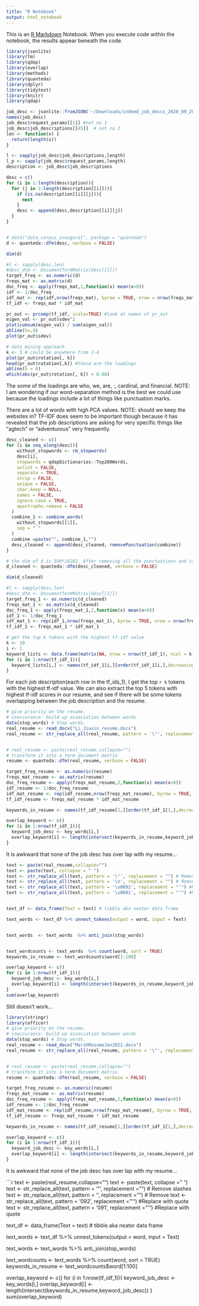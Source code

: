 ```yaml
---
title: "R Notebook"
output: html_notebook
---
```


This is an [R Markdown](http://rmarkdown.rstudio.com) Notebook. When you execute code within the notebook, the results appear beneath the code. 

```r
library(jsonlite)
library(tm)
library(qdap)
library(overlap)
library(methods)
library(quanteda)
library(dplyr)
library(tidytext)
library(knitr)
library(qdap)

job_desc <- jsonlite::fromJSON('~/Downloads/indeed_job_descs_2020_09_20.json')
names(job_desc)
job_desc$request_params[[1]] #not na 1
job_desc$job_descriptions[[45]]  # not na 2
len <- function(x) {
  return(length(x))
}

l <- sapply(job_desc$job_descriptions,length)
l_p <- sapply(job_desc$request_params,length)
description <- job_desc$job_descriptions

desc = c()
for (i in 1:length(description)){
  for (j in 1:length(description[[i]])){
    if (is.na(description[[i]][j])){
      next
    }
    desc <- append(desc,description[[i]][j])
  }
}


# data("data_corpus_inaugural", package = "quanteda")
d <- quanteda::dfm(desc, verbose = FALSE)

dim(d)

#l <- sapply(desc,len)
#desc_dtm <- DocumentTermMatrix(desc[[1]])
target_freq <- as.numeric(d)
freqs_mat <- as.matrix(d)
doc_freq <- apply(freqs_mat,2,function(x) mean(x>0))
idf <- 1/doc_freq
idf_mat <- rep(idf,nrow(freqs_mat), byrow = TRUE, nrow = nrow(freqs_mat))
tf_idf <- freqs_mat * idf_mat

```


```r
pr_out <- prcomp(tf_idf, scale=TRUE) #look at names of pr_out 
eigen_val <- pr_out$sdev^2 
plot(cumsum(eigen_val) / sum(eigen_val))
abline(h=.9)
plot(pr_out$sdev)

# data mining approach 
k <- 3 # could be anywhere from 2-4
plot(pr_out$rotation[, k])
head(pr_out$rotation[,k]) #these are the loadings 
abline(h = 0)
which(abs(pr_out$rotation[, k]) > 0.08)
```

The some of the loadings are who, we, are, :, cardinal, and financial. 
NOTE: I am wondering if our word-separation method is the best we could use because the loadings include a lot of things like punctuation marks. 

There are a lot of words with high PCA values. 
NOTE: should we keep the websites in? 
TF-IDF does seem to be important though because it has revealed that the job descriptions are asking for very specific things like "agtech" or "adventurous" very frequently.  


```r
desc_cleaned <- c()
for (i in seq_along(desc)){
    without_stopwords <- rm_stopwords(
    desc[i],
    stopwords = qdapDictionaries::Top200Words,
    unlist = FALSE,
    separate = TRUE,
    strip = FALSE,
    unique = FALSE,
    char.keep = NULL,
    names = FALSE,
    ignore.case = TRUE,
    apostrophe.remove = FALSE
  )
  combine_1 <- combine_words(
    without_stopwords[[1]],
    sep = " "
  )
  combine =paste("", combine_1,"")
  desc_cleaned <- append(desc_cleaned, removePunctuation(combine))
}

# the dim of d is 590*16202. After removing all the punctuations and stopwords, its dimension is 590*13732.
d_cleaned <- quanteda::dfm(desc_cleaned, verbose = FALSE)

dim(d_cleaned)

#l <- sapply(desc,len)
#desc_dtm <- DocumentTermMatrix(desc[[1]])
target_freq_1 <- as.numeric(d_cleaned)
freqs_mat_1 <- as.matrix(d_cleaned)
doc_freq_1 <- apply(freqs_mat_1,2,function(x) mean(x>0))
idf_1 <- 1/doc_freq_1
idf_mat_1 <- rep(idf_1,nrow(freqs_mat_1), byrow = TRUE, nrow = nrow(freqs_mat_1))
tf_idf_1 <- freqs_mat_1 * idf_mat_1

```

```r
# get the top k tokens with the highest tf-idf value
k <- 10
i <- 1
keyword_lists <- data.frame(matrix(NA, nrow = nrow(tf_idf_1), ncol = k))
for (i in 1:nrow(tf_idf_1)){
  keyword_lists[i,] <- names(tf_idf_1[i,][order(tf_idf_1[i,],decreasing = TRUE)[1:k]])
}

```
For each job description(each row in the tf_ids_1), I get the top `r k` tokens with the highest tf-idf value. We can also extract the top 5 tokens with highest tf-idf scores in our resume, and see if there will be some tokens overlapping between the job description and the resume.

```r
# give priority on the resume. 
# cooccurance- build up association between words 
data(stop_words) # Stop words.
real_resume <- read_docx("Li_Jiaxin_resume.docx")
real_resume <- str_replace_all(real_resume, pattern = '\"', replacement = "")


# real_resume <- paste(real_resume,collapse="")
# transform it into a term document matrix
resume <- quanteda::dfm(real_resume, verbose = FALSE)

target_freq_resume <- as.numeric(resume)
freqs_mat_resume <- as.matrix(resume)
doc_freq_resume <- apply(freqs_mat_resume,2,function(x) mean(x>0))
idf_resume <- 1/doc_freq_resume
idf_mat_resume <- rep(idf_resume,nrow(freqs_mat_resume), byrow = TRUE, nrow = nrow(freqs_mat_resume))
tf_idf_resume <- freqs_mat_resume * idf_mat_resume

keywords_in_resume <- names(tf_idf_resume[1,][order(tf_idf_1[1,],decreasing = TRUE)[1:k]])
```

```r
overlap_keyword <- c()
for (i in 1:nrow(tf_idf_1)){
  keyword_job_desc <- key_words[i,]
  overlap_keyword[i] <- length(intersect(keywords_in_resume,keyword_job_desc))
}

```

It is awkward that none of the job desc has over lap with my resume...

```r
text <- paste(real_resume,collapse="")
text <- paste(text, collapse = " ")
text <- str_replace_all(text, pattern = '\"', replacement = "") # Remove slashes
text <- str_replace_all(text, pattern = '\n', replacement = "") # Remove \n
text <- str_replace_all(text, pattern = '\u0092', replacement = "'") #Replace with quote
text <- str_replace_all(text, pattern = '\u0091', replacement = "'") #Replace with quote


text_df <- data_frame(Text = text) # tibble aka neater data frame

text_words <- text_df %>% unnest_tokens(output = word, input = Text) 


text_words  <- text_words  %>% anti_join(stop_words) 


text_wordcounts <- text_words  %>% count(word, sort = TRUE)
keywords_in_resume <- text_wordcounts$word[1:100]

overlap_keyword <- c()
for (i in 1:nrow(tf_idf_1)){
  keyword_job_desc <- key_words[i,]
  overlap_keyword[i] <- length(intersect(keywords_in_resume,keyword_job_desc))
}
sum(overlap_keyword)
```
Still doesn't work...


```r
library(stringr)
library(officer)
# give priority on the resume. 
# cooccurance- build up association between words 
data(stop_words) # Stop words.
real_resume <- read_docx("MarshResumeJan2021.docx")
real_resume <- str_replace_all(real_resume, pattern = '\"', replacement = "")


# real_resume <- paste(real_resume,collapse="")
# transform it into a term document matrix
resume <- quanteda::dfm(real_resume, verbose = FALSE)

target_freq_resume <- as.numeric(resume)
freqs_mat_resume <- as.matrix(resume)
doc_freq_resume <- apply(freqs_mat_resume,2,function(x) mean(x>0))
idf_resume <- 1/doc_freq_resume
idf_mat_resume <- rep(idf_resume,nrow(freqs_mat_resume), byrow = TRUE, nrow = nrow(freqs_mat_resume))
tf_idf_resume <- freqs_mat_resume * idf_mat_resume

keywords_in_resume <- names(tf_idf_resume[1,][order(tf_idf_1[1,],decreasing = TRUE)[1:k]])
```

```r
overlap_keyword <- c()
for (i in 1:nrow(tf_idf_1)){
  keyword_job_desc <- key_words[i,]
  overlap_keyword[i] <- length(intersect(keywords_in_resume,keyword_job_desc))
}

```

It is awkward that none of the job desc has over lap with my resume...

```r
text <- paste(real_resume,collapse="")
text <- paste(text, collapse = " ")
text <- str_replace_all(text, pattern = '\"', replacement = "") # Remove slashes
text <- str_replace_all(text, pattern = '\n', replacement = "") # Remove \n
text <- str_replace_all(text, pattern = '\u0092', replacement = "'") #Replace with quote
text <- str_replace_all(text, pattern = '\u0091', replacement = "'") #Replace with quote


text_df <- data_frame(Text = text) # tibble aka neater data frame

text_words <- text_df %>% unnest_tokens(output = word, input = Text) 


text_words  <- text_words  %>% anti_join(stop_words) 


text_wordcounts <- text_words  %>% count(word, sort = TRUE)
keywords_in_resume <- text_wordcounts$word[1:100]

overlap_keyword <- c()
for (i in 1:nrow(tf_idf_1)){
  keyword_job_desc <- key_words[i,]
  overlap_keyword[i] <- length(intersect(keywords_in_resume,keyword_job_desc))
}
sum(overlap_keyword)
